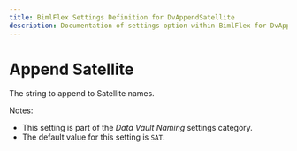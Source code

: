 ```yaml
---
title: BimlFlex Settings Definition for DvAppendSatellite
description: Documentation of settings option within BimlFlex for DvAppendSatellite
---
```

<head>
  <meta name="varigenceProduct" content="BimlFlex"></meta>
  <meta name="varigenceArticleType" content="Reference"></meta>
</head>

# Append Satellite

The string to append to Satellite names.

Notes:

* This setting is part of the *Data Vault Naming* settings category.
* The default value for this setting is `SAT`.
